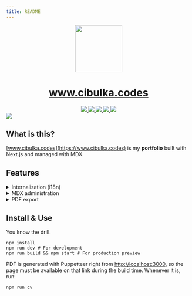 ```yaml
---
title: README
---
```


<div align="center" className="flex flex-col items-center gap-4 mb-4">
  <img src="https://www.cibulka.codes/onion-dark.png" height="128" width="128" />
  <h1 align="center" className="text-5xl font-bold">
    <a href="https://www.cibulka.codes">www.cibulka.codes</a>
  </h1>
</div>

<div align="center" className="flex justify-center items-center gap-4 mb-12">
  <a aria-label="Next.js" href="https://www.nextjs.org">
    <img src="https://img.shields.io/badge/MDX-black?logo=mdx&labelColor=black" />
  </a>
  <a aria-label="MDX" href="https://www.contentlayer.dev">
    <img src="https://img.shields.io/badge/Next.js-black?logo=next.js&labelColor=black" />
  </a>
  <a aria-label="TypeScript" href="https://www.typescriptlang.org/">
    <img src="https://img.shields.io/badge/TypeScript-black?logo=TypeScript&labelColor=black" />
  </a>
  <a aria-label="Tailwind" href="https://tailwindcss.com/">
    <img src="https://img.shields.io/badge/Tailwind_CSS-black?logo=tailwindcss&labelColor=black" />
  </a>
  <a aria-label="My resumé" href="https://www.cibulka.codes/en/cv.pdf">
    <img src="https://img.shields.io/badge/Download_my_resumé!-blue" />
  </a>
</div>

<img src="https://www.cibulka.codes/screenshot.png" className="mb-12" />

## What is this?

[www.cibulka.codes](https://www.cibulka.codes) is my **portfolio** built with Next.js and managed with MDX.

## Features

<details>
  <summary>Internalization (i18n)</summary>
  More on that soon.
</details>

<details>
  <summary>MDX administration</summary>
  More on that soon.
</details>

<details>
  <summary>PDF export</summary>
  More on that soon.
</details>

## Install & Use

You know the drill.

```
npm install
npm run dev # For development
npm run build && npm start # For production preview
```

PDF is generated with Puppetteer right from [http://localhost:3000](http://localhost:3000), so the page must be available on that link during the build time. Whenever it is, run:

```
npm run cv
```
